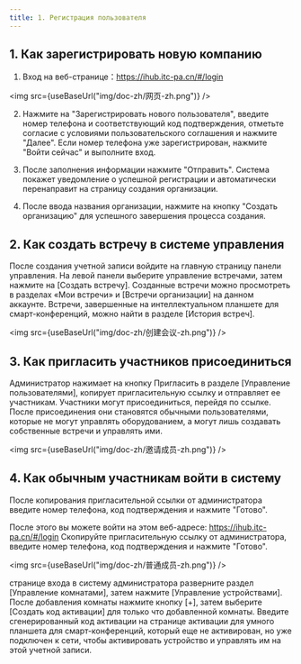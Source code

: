```yaml
---
title: 1. Регистрация пользователя
---
```



## 1. Как зарегистрировать новую компанию

1. Вход на веб-странице：https://ihub.itc-pa.cn/#/login

<img  src={useBaseUrl("img/doc-zh/网页-zh.png")} />

2. Нажмите на "Зарегистрировать нового пользователя", введите номер телефона и соответствующий код подтверждения, отметьте согласие с условиями пользовательского соглашения и нажмите "Далее". Если номер телефона уже зарегистрирован, нажмите "Войти сейчас" и выполните вход.

3. После заполнения информации нажмите "Отправить". Система покажет уведомление о успешной регистрации и автоматически перенаправит на страницу создания организации.

4. После ввода названия организации, нажмите на кнопку "Создать организацию" для успешного завершения процесса создания.

## 2. Как создать встречу в системе управления

После создания учетной записи войдите на главную страницу панели управления. На левой панели выберите управление встречами, затем нажмите на [Создать встречу]. Созданные встречи можно просмотреть в разделах «Мои встречи» и [Встречи организации] на данном аккаунте. Встречи, завершенные на интеллектуальном планшете для смарт-конференций, можно найти в разделе [История встреч].

<img  src={useBaseUrl("img/doc-zh/创建会议-zh.png")} />

## 3. Как пригласить участников присоединиться

Администратор нажимает на кнопку Пригласить в разделе [Управление пользователями], копирует пригласительную ссылку и отправляет ее участникам. Участники могут присоединиться, перейдя по ссылке. После присоединения они становятся обычными пользователями, которые не могут управлять оборудованием, а могут лишь создавать собственные встречи и управлять ими.

<img  src={useBaseUrl("img/doc-zh/邀请成员-zh.png")} />


## 4. Как обычным участникам войти в систему
После копирования пригласительной ссылки от администратора введите номер телефона, код подтверждения и нажмите "Готово".

 После этого вы можете войти на этом веб-адресе: https://ihub.itc-pa.cn/#/login Скопируйте пригласительную ссылку от администратора, введите номер телефона, код подтверждения и нажмите "Готово".

<img  src={useBaseUrl("img/doc-zh/普通成员-zh.png")} />

странице входа в систему администратора разверните раздел [Управление комнатами], затем нажмите [Управление устройствами]. После добавления комнаты нажмите кнопку [+], затем выберите [Создать код активации] для только что добавленной комнаты. Введите сгенерированный код активации на странице активации для умного планшета для смарт-конференций, который еще не активирован, но уже подключен к сети, чтобы активировать устройство и управлять им на этой учетной записи.


